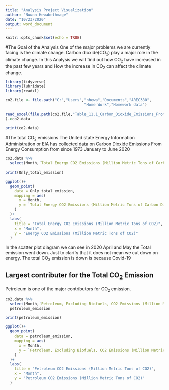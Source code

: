 ---
title: "Analysis Project Visualization"
author: "Nuwan Hewabethmage"
date: "10/23/2020"
output: word_document
---

```{r setup, include=FALSE}
knitr::opts_chunk$set(echo = TRUE)
```
#The Goal of the Analysis
One of the major problems we are currently facing is the climate change. Carbon dioxide(CO~2~) play a major role in the climate change. In this Analysis we will find out how CO~2~ have increased in the past few years and How the increase in CO~2~ can affect the climate change.


```{r}
library(tidyverse)
library(lubridate)
library(readxl)

```

```{r}
co2.file <- file.path("C:","Users","nhewa","Documents","AREC380",
                                   "Home Work","Homework data")

read_excel(file.path(co2.file,"Table_11.1_Carbon_Dioxide_Emissions_From_Energy_Consumption_by_Source.xlsx")
)->co2.data

print(co2.data)
```

#The total CO~2~ emissions
The United state Energy Information Administration or EIA has collected data on Carbon Dioxide Emissions From Energy Consumption from since 1973 January to June 2020 
```{r}
co2.data %>%
  select(Month,`Total Energy CO2 Emissions (Million Metric Tons of Carbon Dioxide)`)->Only_total_emission

print(Only_total_emission)
```
```{r}
ggplot()+
  geom_point(
    data = Only_total_emission,
    mapping = aes(
      x = Month,
      y = `Total Energy CO2 Emissions (Million Metric Tons of Carbon Dioxide)`
    )
  )+
  labs(
    title = "Total Energy CO2 Emissions (Million Metric Tons of CO2)",
    x = "Month",
    y = "Energy CO2 Emissions (Million Metric Tons of CO2)"
  )
```

In the scatter plot diagram we can see in 2020 April and May the Total emission went down. Just to clarify that it does not mean we cut down on energy. The total CO~2~ emission is down is because Covid-19

## Largest contributer for the Total CO~2~ Emission
Petroleum is one of the major contributors for CO~2~ emission. 
```{r}
co2.data %>%
  select(Month,`Petroleum, Excluding Biofuels, CO2 Emissions (Million Metric Tons of Carbon Dioxide)`)->
  petroleum_emission

print(petroleum_emission)
```

```{r}
ggplot()+
  geom_point(
    data = petroleum_emission,
    mapping = aes(
      x = Month,
      y = `Petroleum, Excluding Biofuels, CO2 Emissions (Million Metric Tons of Carbon Dioxide)`
    )
  )+
  labs(
    title = "Petroleum CO2 Emissions (Million Metric Tons of CO2)",
    x = "Month",
    y = "Petroleum CO2 Emissions (Million Metric Tons of CO2)"
  )
```